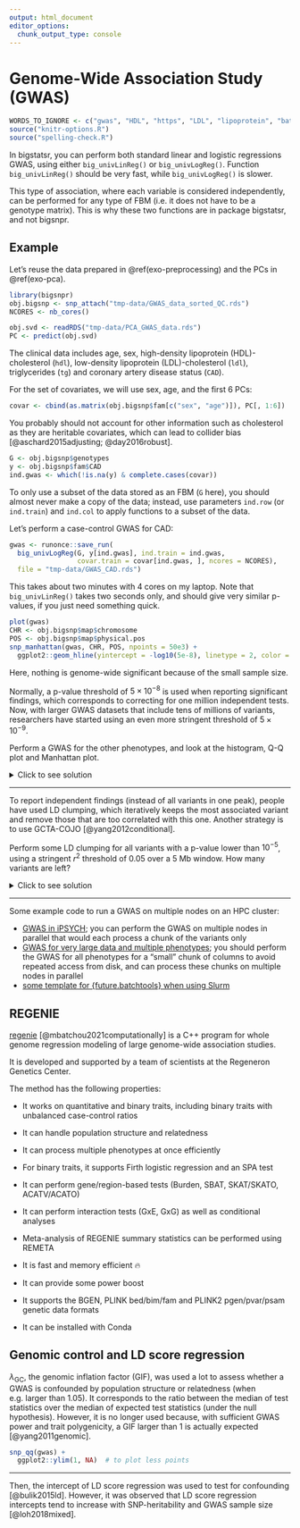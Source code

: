 ```yaml
---
output: html_document
editor_options: 
  chunk_output_type: console
---
```


# Genome-Wide Association Study (GWAS)

```r
WORDS_TO_IGNORE <- c("gwas", "HDL", "https", "LDL", "lipoprotein", "batchtools", "Slurm", "ACATO", "ACATV", "Conda", "GxE", "GxG", "Regeneron", "regenie", "REGENIE", "REMETA", "SBAT", "SKAT", "SKATO", "COJO", "GCTA", "GC", "HPC", "iteratively")
source("knitr-options.R")
source("spelling-check.R")
```

In bigstatsr, you can perform both standard linear and logistic regressions GWAS, using either `big_univLinReg()` or `big_univLogReg()`.
Function `big_univLinReg()` should be very fast, while `big_univLogReg()` is slower.

:::: {.infobox .info}
This type of association, where each variable is considered independently, can be performed for any type of FBM (i.e. it does not have to be a genotype matrix). This is why these two functions are in package bigstatsr, and not bigsnpr.
::::


## Example {#exo-gwas}

Let's reuse the data prepared in \@ref(exo-preprocessing) and the PCs in \@ref(exo-pca).

```r
library(bigsnpr)
obj.bigsnp <- snp_attach("tmp-data/GWAS_data_sorted_QC.rds")
NCORES <- nb_cores()
```


```r
obj.svd <- readRDS("tmp-data/PCA_GWAS_data.rds")
PC <- predict(obj.svd)
```

The clinical data includes age, sex, high-density lipoprotein (HDL)-cholesterol (`hdl`), low-density lipoprotein (LDL)-cholesterol (`ldl`), triglycerides (`tg`) and coronary artery disease status (`CAD`).

For the set of covariates, we will use sex, age, and the first 6 PCs:

```r
covar <- cbind(as.matrix(obj.bigsnp$fam[c("sex", "age")]), PC[, 1:6])
```

:::: {.infobox .caution}
You probably should not account for other information such as cholesterol as they are heritable covariates, which can lead to collider bias [@aschard2015adjusting; @day2016robust].
::::

```r
G <- obj.bigsnp$genotypes
y <- obj.bigsnp$fam$CAD
ind.gwas <- which(!is.na(y) & complete.cases(covar))
```

:::: {.infobox .caution}
To only use a subset of the data stored as an FBM (`G` here), you should almost never make a copy of the data; instead, use parameters `ind.row` (or `ind.train`) and `ind.col` to apply functions to a subset of the data.
::::

Let's perform a case-control GWAS for CAD:

```r
gwas <- runonce::save_run(
  big_univLogReg(G, y[ind.gwas], ind.train = ind.gwas,
                 covar.train = covar[ind.gwas, ], ncores = NCORES),
  file = "tmp-data/GWAS_CAD.rds")
```

:::: {.infobox .info}
This takes about two minutes with 4 cores on my laptop. Note that `big_univLinReg()` takes two seconds only, and should give very similar p-values, if you just need something quick.
::::

```r
plot(gwas)
CHR <- obj.bigsnp$map$chromosome
POS <- obj.bigsnp$map$physical.pos
snp_manhattan(gwas, CHR, POS, npoints = 50e3) +
  ggplot2::geom_hline(yintercept = -log10(5e-8), linetype = 2, color = "red")
```
Here, nothing is genome-wide significant because of the small sample size.

:::: {.infobox .info}
Normally, a p-value threshold of $5 \times 10^{-8}$ is used when reporting significant findings, which corresponds to correcting for one million independent tests. Now, with larger GWAS datasets that include tens of millions of variants, researchers have started using an even more stringent threshold of $5 \times 10^{-9}$.
:::: 

:::: {.infobox .exo}
Perform a GWAS for the other phenotypes, and look at the histogram, Q-Q plot and Manhattan plot.
::::

<details>
<summary>Click to see solution</summary>

```r
y2 <- obj.bigsnp$fam$hdl
ind.gwas2 <- which(!is.na(y2) & complete.cases(covar))
gwas2 <- big_univLinReg(G, y2[ind.gwas2], ind.train = ind.gwas2,
                        covar.train = covar[ind.gwas2, ], ncores = NCORES)
snp_manhattan(gwas2, CHR, POS, npoints = 50e3) +
  ggplot2::geom_hline(yintercept = -log10(5e-8), linetype = 2, color = "red")
```
</details>

***

:::: {.infobox .exo}
To report independent findings (instead of all variants in one peak), people have used LD clumping, which iteratively keeps the most associated variant and remove those that are too correlated with this one. Another strategy is to use GCTA-COJO [@yang2012conditional].

Perform some LD clumping for all variants with a p-value lower than $10^{-5}$, using a stringent $r^2$ threshold of 0.05 over a 5 Mb window. How many variants are left?
::::

<details>
<summary>Click to see solution</summary>

```r
lpval <- -predict(gwas)  # -log10(pval)
ind_keep <- snp_clumping(G, CHR, S = lpval, thr.r2 = 0.05,
                         size = 5e6, infos.pos = POS, 
                         exclude = which(lpval < -log10(1e-5)),
                         ncores = NCORES)
obj.bigsnp$map[ind_keep, ]

snp_manhattan(gwas, CHR, POS, npoints = 50e3, ind.highlight = ind_keep) +
  ggplot2::geom_hline(yintercept = -log10(5e-8), linetype = 2, color = "red") +
  ggplot2::geom_hline(yintercept = -log10(1e-5), linetype = 2, color = "blue")
```

</details>

***

Some example code to run a GWAS on multiple nodes on an HPC cluster:

- [GWAS in iPSYCH](https://github.com/privefl/bigsnpr-extdoc/blob/main/example-code/3-GWAS.R); you can perform the GWAS on multiple nodes in parallel that would each process a chunk of the variants only
- [GWAS for very large data and multiple phenotypes](https://github.com/privefl/UKBB-PGS/blob/main/code/run-GWAS-large.R); you should perform the GWAS for all phenotypes for a "small" chunk of columns to avoid repeated access from disk, and can process these chunks on multiple nodes in parallel
- [some template for {future.batchtools} when using Slurm](https://github.com/privefl/bigsnpr-extdoc/blob/main/example-code/batchtools.slurm.tmpl)


## REGENIE 

[regenie](https://rgcgithub.github.io/regenie/) [@mbatchou2021computationally] is a C++ program for whole genome regression modeling of large genome-wide association studies.

It is developed and supported by a team of scientists at the Regeneron Genetics Center.

The method has the following properties:

- It works on quantitative and binary traits, including binary traits with unbalanced case-control ratios

- It can handle population structure and relatedness

- It can process multiple phenotypes at once efficiently

- For binary traits, it supports Firth logistic regression and an SPA test

- It can perform gene/region-based tests (Burden, SBAT, SKAT/SKATO, ACATV/ACATO)

- It can perform interaction tests (GxE, GxG) as well as conditional analyses

- Meta-analysis of REGENIE summary statistics can be performed using REMETA
    
- It is fast and memory efficient 🔥

- It can provide some power boost
    
- It supports the BGEN, PLINK bed/bim/fam and PLINK2 pgen/pvar/psam genetic data formats

- It can be installed with Conda


## Genomic control and LD score regression

$\lambda_\text{GC}$, the genomic inflation factor (GIF), was used a lot to assess whether a GWAS is confounded by population structure or relatedness (when e.g. larger than 1.05).
It corresponds to the ratio between the median of test statistics over the median of expected test statistics (under the null hypothesis).
However, it is no longer used because, with sufficient GWAS power and trait polygenicity, a GIF larger than 1 is actually expected [@yang2011genomic].

```r
snp_qq(gwas) + 
  ggplot2::ylim(1, NA)  # to plot less points
```

***

Then, the intercept of LD score regression was used to test for confounding [@bulik2015ld]. 
However, it was observed that LD score regression intercepts tend to increase with SNP-heritability and GWAS sample size [@loh2018mixed].
